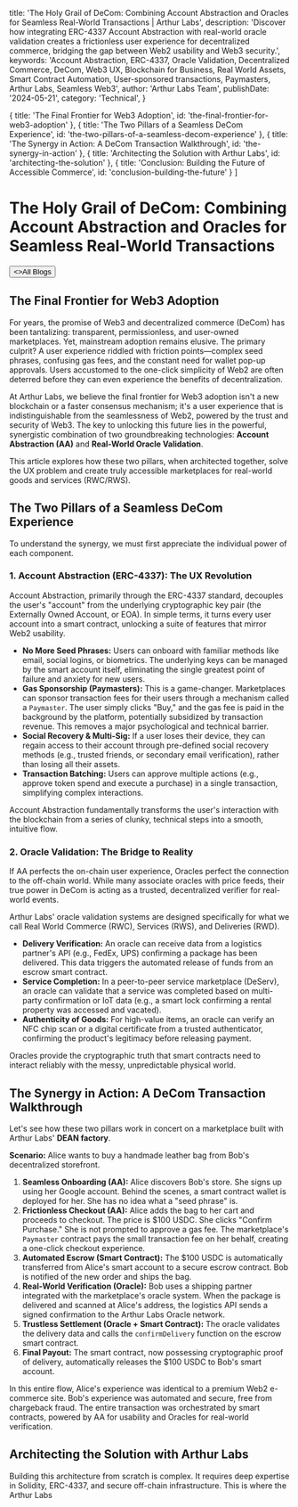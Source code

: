 
  title: 'The Holy Grail of DeCom: Combining Account Abstraction and Oracles for Seamless Real-World Transactions | Arthur Labs',
  description: 'Discover how integrating ERC-4337 Account Abstraction with real-world oracle validation creates a frictionless user experience for decentralized commerce, bridging the gap between Web2 usability and Web3 security.',
  keywords: 'Account Abstraction, ERC-4337, Oracle Validation, Decentralized Commerce, DeCom, Web3 UX, Blockchain for Business, Real World Assets, Smart Contract Automation, User-sponsored transactions, Paymasters, Arthur Labs, Seamless Web3',
  author: 'Arthur Labs Team',
  publishDate: '2024-05-21',
  category: 'Technical',
}

  { title: 'The Final Frontier for Web3 Adoption', id: 'the-final-frontier-for-web3-adoption' },
  { title: 'The Two Pillars of a Seamless DeCom Experience', id: 'the-two-pillars-of-a-seamless-decom-experience' },
  { title: 'The Synergy in Action: A DeCom Transaction Walkthrough', id: 'the-synergy-in-action' },
  { title: 'Architecting the Solution with Arthur Labs', id: 'architecting-the-solution' },
  { title: 'Conclusion: Building the Future of Accessible Commerce', id: 'conclusion-building-the-future' }
]

<HeroPattern />

# The Holy Grail of DeCom: Combining Account Abstraction and Oracles for Seamless Real-World Transactions

<div className="not-prose mt-6 mb-16 flex gap-3">
  <Button href="/blogs" arrow="left">
    <>All Blogs</>
  </Button>
</div>

<h2 id="the-final-frontier-for-web3-adoption">The Final Frontier for Web3 Adoption</h2>

For years, the promise of Web3 and decentralized commerce (DeCom) has been tantalizing: transparent, permissionless, and user-owned marketplaces. Yet, mainstream adoption remains elusive. The primary culprit? A user experience riddled with friction points—complex seed phrases, confusing gas fees, and the constant need for wallet pop-up approvals. Users accustomed to the one-click simplicity of Web2 are often deterred before they can even experience the benefits of decentralization.

At Arthur Labs, we believe the final frontier for Web3 adoption isn't a new blockchain or a faster consensus mechanism; it's a user experience that is indistinguishable from the seamlessness of Web2, powered by the trust and security of Web3. The key to unlocking this future lies in the powerful, synergistic combination of two groundbreaking technologies: **Account Abstraction (AA)** and **Real-World Oracle Validation**.

This article explores how these two pillars, when architected together, solve the UX problem and create truly accessible marketplaces for real-world goods and services (RWC/RWS).

<h2 id="the-two-pillars-of-a-seamless-decom-experience">The Two Pillars of a Seamless DeCom Experience</h2>

To understand the synergy, we must first appreciate the individual power of each component.

### 1. Account Abstraction (ERC-4337): The UX Revolution
Account Abstraction, primarily through the ERC-4337 standard, decouples the user's "account" from the underlying cryptographic key pair (the Externally Owned Account, or EOA). In simple terms, it turns every user account into a smart contract, unlocking a suite of features that mirror Web2 usability.

- **No More Seed Phrases:** Users can onboard with familiar methods like email, social logins, or biometrics. The underlying keys can be managed by the smart account itself, eliminating the single greatest point of failure and anxiety for new users.
- **Gas Sponsorship (Paymasters):** This is a game-changer. Marketplaces can sponsor transaction fees for their users through a mechanism called a `Paymaster`. The user simply clicks "Buy," and the gas fee is paid in the background by the platform, potentially subsidized by transaction revenue. This removes a major psychological and technical barrier.
- **Social Recovery & Multi-Sig:** If a user loses their device, they can regain access to their account through pre-defined social recovery methods (e.g., trusted friends, or secondary email verification), rather than losing all their assets.
- **Transaction Batching:** Users can approve multiple actions (e.g., approve token spend and execute a purchase) in a single transaction, simplifying complex interactions.

Account Abstraction fundamentally transforms the user's interaction with the blockchain from a series of clunky, technical steps into a smooth, intuitive flow.

### 2. Oracle Validation: The Bridge to Reality
If AA perfects the on-chain user experience, Oracles perfect the connection to the off-chain world. While many associate oracles with price feeds, their true power in DeCom is acting as a trusted, decentralized verifier for real-world events.

Arthur Labs' oracle validation systems are designed specifically for what we call Real World Commerce (RWC), Services (RWS), and Deliveries (RWD).

- **Delivery Verification:** An oracle can receive data from a logistics partner's API (e.g., FedEx, UPS) confirming a package has been delivered. This data triggers the automated release of funds from an escrow smart contract.
- **Service Completion:** In a peer-to-peer service marketplace (DeServ), an oracle can validate that a service was completed based on multi-party confirmation or IoT data (e.g., a smart lock confirming a rental property was accessed and vacated).
- **Authenticity of Goods:** For high-value items, an oracle can verify an NFC chip scan or a digital certificate from a trusted authenticator, confirming the product's legitimacy before releasing payment.

Oracles provide the cryptographic truth that smart contracts need to interact reliably with the messy, unpredictable physical world.

<h2 id="the-synergy-in-action">The Synergy in Action: A DeCom Transaction Walkthrough</h2>

Let's see how these two pillars work in concert on a marketplace built with Arthur Labs' **DEAN factory**.

**Scenario:** Alice wants to buy a handmade leather bag from Bob's decentralized storefront.

1.  **Seamless Onboarding (AA):** Alice discovers Bob's store. She signs up using her Google account. Behind the scenes, a smart contract wallet is deployed for her. She has no idea what a "seed phrase" is.
2.  **Frictionless Checkout (AA):** Alice adds the bag to her cart and proceeds to checkout. The price is $100 USDC. She clicks "Confirm Purchase." She is not prompted to approve a gas fee. The marketplace's `Paymaster` contract pays the small transaction fee on her behalf, creating a one-click checkout experience.
3.  **Automated Escrow (Smart Contract):** The $100 USDC is automatically transferred from Alice's smart account to a secure escrow contract. Bob is notified of the new order and ships the bag.
4.  **Real-World Verification (Oracle):** Bob uses a shipping partner integrated with the marketplace's oracle system. When the package is delivered and scanned at Alice's address, the logistics API sends a signed confirmation to the Arthur Labs Oracle network.
5.  **Trustless Settlement (Oracle + Smart Contract):** The oracle validates the delivery data and calls the `confirmDelivery` function on the escrow smart contract.
6.  **Final Payout:** The smart contract, now possessing cryptographic proof of delivery, automatically releases the $100 USDC to Bob's smart account.

In this entire flow, Alice's experience was identical to a premium Web2 e-commerce site. Bob's experience was automated and secure, free from chargeback fraud. The entire transaction was orchestrated by smart contracts, powered by AA for usability and Oracles for real-world verification.

<h2 id="architecting-the-solution">Architecting the Solution with Arthur Labs</h2>

Building this architecture from scratch is complex. It requires deep expertise in Solidity, ERC-4337, and secure off-chain infrastructure. This is where the Arthur Labs

<div className="mt-16"><Socials /></div>